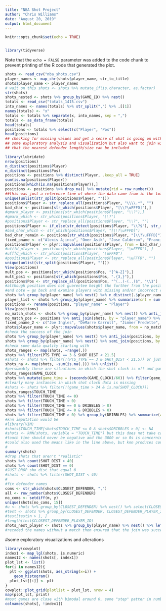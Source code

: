 ```yaml
---
title: "NBA Shot Project"
author: "Chris Williams"
date: "August 20, 2019"
output: html_document
---
```


```r
knitr::opts_chunk$set(echo = TRUE)
```

```r
```

```r
library(tidyverse)
```

Note that the `echo = FALSE` parameter was added to the code chunk to prevent printing of the R code that generated the plot.

```r
shots <- read_csv("nba_shots.csv")
player_names <- map_chr(shots$player_name, str_to_title)
shots$player_name <- player_names
# wait on this shots <- shots %>% mutate_if(is.character, as.factor)
str(shots)
shots_nested <- shots %>% group_by(GAME_ID) %>% nest()
totals <- read_csv("totals_1415.csv")
into_names <- names(totals) %>% str_split(",") %>% .[[1]]
names(totals) <- "x"
totals <- totals %>% separate(x, into_names, sep = ",")
totals <- as_data_frame(totals)
head(totals)
positions <- totals %>% select(c("Player", "Pos"))
head(positions)
## checking for missing values and get a sense of what is going on with the data including
## some exploratory analysis and visualization but also want to join with positions so 
## that the nearest defender length/size can be included
```

```r
library(lubridate)
nrow(positions)
n_distinct(positions$Player)
n_distinct(positions$Pos)
positions <- positions %>% distinct(Player, .keep_all = TRUE)
sum(is.na(positions$Player))
positions[which(is.na(positions$Player)),]
positions <- positions %>% drop_na() %>% mutate(rid = row_number())
##this was just a reference line of where the data came from in the totals df
unique(unlist(str_split(positions$Player, "")))
positions$Player <- str_replace_all(positions$Player, "\\\\.*", "")
bad_char <- positions[str_which(positions$Player, "[\\?\uFFFD]"),]
#qmark_player <- positions[str_which(positions$Player, "\\?"),]
#qmark_which <- str_which(positions$Player, "\\?")
#positions$Player <- str_replace_all(positions$Player, "\\?", "")
positions$Player <- if_else(str_detect(positions$Player, "\\?$"), str_replace(positions$Player, "\\?$", "c"), positions$Player)
#bad_char_which <- str_which(positions$Player, "[\\?\uFFFD]")
bad_char_remain <- positions[str_which(positions$Player, "[\\?\uFFFD]"),]
fixed_pname <- c("Alexis Ajinca", "Omer Asik", "Jose Calderon", "Francisco Garcia", "Manu Ginobili", "Jorge Gutierrez", "Nene Hilario", "Ersan Ilyasova", "Donatas Motiejunas", "Damjan Rudez", "Dennis Schroder", "Kevin Seraphin", "Hedo Turkoglu", "Jonas Valanciunas", "Anderson Varejao", "Greivis Vasquez", "Nikola Vucevic")
positions$Player <- plyr::mapvalues(positions$Player, from = bad_char_remain$Player, to = fixed_pname)
#ufffd_player <- positions[str_which(positions$Player, "\uFFFD"), ]
#ufffd_which <- str_which(positions$Player, "\uFFFD")
#positions$Player <- str_replace_all(positions$Player, "\uFFFD", "")
unique(unlist(str_split(positions$Player, "")))
View(positions)
mult_pos <- positions[str_which(positions$Pos, "[^A-Z]"),]
mult_pos1 <- positions[str_which(positions$Pos, ".{3,}"),]
positions$Pos <- str_replace_all(positions$Pos, "^(..)-(..)$", "\\1")
#although position does not guarentee height the further from the positions should represent "mismatch" scenarios, was unable to find player height in a useable format.
#end note = go back and examine players with missing and/or incorrect characters to fix their names
shots %>% group_by(player_name) %>% nest() %>% n_distinct(.$player_name)
player_list <- shots %>% group_by(player_name) %>% summarize(cnt = sum(FGM))
positions <- rename(positions, "player_name" = "Player")
View(positions)
no_match_shots <- shots %>% group_by(player_name) %>% nest() %>% anti_join(positions, by = "player_name") %>% select(player_name)
no_match_pos <- positions %>% anti_join(shots, by = "player_name") %>% select(player_name)
fixed_pname_2 <- c("Joe Ingles", "DeMarre Carroll", "Jimmer Fredette", "Monta Ellis", "J.J. Barea", "Al-Farouq Aminu", "Dirk Nowitzki", "Kyle O'Quinn", "LeBron James", "C.J. Watson", "C.J. Miles", "Danilo Gallinari", "J.J. Hickson", "P.J. Tucker", "Nerlens Noel", "K.J. McDaniels", "JaKarr Sampson", "Luc Mbah a Moute", "O.J. Mayo", "Beno Udrih", "Amar'e Stoudemire", "Tim Hardaway", "D.J. Augustin", "Dwyane Wade", "Ray McCallum", "Ben McLemore", "DeMarcus Cousins", "Steven Adams", "J.J. Redick", "DeAndre Jordan", "CJ McCollum", "LaMarcus Aldridge", "Allen Crabbe", "Zach LaVine")
shots$player_name <- plyr::mapvalues(shots$player_name, from = no_match_shots$player_name, to = fixed_pname_2)
#check the success of the join
shots %>% group_by(player_name) %>% nest() %>% anti_join(positions, by = "player_name") %>% select(player_name)
shots %>% group_by(player_name) %>% nest() %>% semi_join(positions, by = "player_name") %>% n_distinct(.$player_name)
#check some data quality starting with
shots_ranges <- map(shots, ~range(.))
shots %>% filter(PTS_TYPE == 3 & SHOT_DIST < 21.5)
#shots <- shots %>% filter(!(PTS_TYPE == 3 & SHOT_DIST < 21.5)) or just recode them to twos
shots_na <- map(shots, ~sum(is.na(.))) %>% unlist()
#persumably these are situations in which the shot clock is off and game clock seems to be within quarter
shots_ranges$GAME_CLOCK
shots %>% mutate(game_time = (seconds(GAME_CLOCK)/60)) %>% filter(game_time > 24 & is.na(SHOT_CLOCK))
#clearly many instances in which shot clock data is missing
#shots <- shots %>% filter(!(game_time > 24 & is.na(SHOT_CLOCK)))
shots_ranges$TOUCH_TIME
shots %>% filter(TOUCH_TIME <= 0)
shots %>% filter(TOUCH_TIME < 0)
shots %>% filter(TOUCH_TIME == 0 & DRIBBLES > 0)
shots %>% filter(TOUCH_TIME <= 0 & DRIBBLES > 0)
shots %>% filter(TOUCH_TIME > 0) %>% group_by(DRIBBLES) %>% summarize(ave_tt = mean(TOUCH_TIME), sd_tt = sd(TOUCH_TIME), cnt = n()) %>% filter(cnt > 40)
#knn imputation would be
#library(VIM)
#shots$TOUCH_TIME[shots$TOUCH_TIME <= 0 & shots$DRIBBLES > 0] <- NA
#shots <- kNN(shots, variable = "TOUCH_TIME") but this does not take care of the large number of 0s
#touch time should never be negative and the 3000 or so 0s is concerning
#could also used the means like in the line above, but knn produces consistently lower values and sd tends to be greater than 1 but around 1.15-1.35 for each dribble
#
summary(shots)
#drop shots that aren't "realistic"
shots %>% count(SHOT_DIST > 40)
shots %>% count(SHOT_DIST == 0)
#JUST DROP sho dist that equal 0
#shots <- shots %>% filter(SHOT_DIST < 40)
#
#fix defender names
coms <- str_which(shots$CLOSEST_DEFENDER, ",")
all <- row_number(shots$CLOSEST_DEFENDER)
no_coms <- setdiff(m, y)
unique(shots[no_coms, 15])
#u <- shots %>% group_by(CLOSEST_DEFENDER) %>% nest() %>% select(CLOSEST_DEFENDER)
#test <- shots %>% group_by(CLOSEST_DEFENDER, CLOSEST_DEFENDER_PLAYER_ID) %>% nest() %>% select(CLOSEST_DEFENDER, CLOSEST_DEFENDER_PLAYER_ID) %>% group_by(CLOSEST_DEFENDER) %>% count(CLOSEST_DEFENDER_PLAYER_ID) %>% arrange(desc(`n`))
#test[test$n > 1, ]
#length(test$CLOSEST_DEFENDER_PLAYER_ID)
shots_nest_player <- shots %>% group_by(player_name) %>% nest() %>% left_join(positions, by = "player_name")
#recoded the names without a match then ensured that the join was successful, shots is now nested
```
#some exploratory visualizations and alterations
```r
library(cowplot)
index1 <- map_lgl(shots, is.numeric)
names12 <- names(shots[, index1])
plot_lst <- list()
for(i in names12){
  plt <- ggplot(shots, aes_string(x=i)) +
    geom_histogram()
  plot_lst[[i]] <- plt
}
cowplot::plot_grid(plotlist = plot_lst, nrow = 4)
map(plot_lst, print)
#most games are close with bimodal around 0, some "step" patter in number of shots, very few overtime games, relatively normal distr of shot clock with many at 24 (likely off rebounds), most dribbles under 5 short touch time, shots seem to match "modern" nba with most either close or far with relatively few midrange, doesn't seem to be data error in reporting pts type (at least in putting a number other than 2 or 3), most shots occur with a defender with 5 or so feet, fgm is either 1 or 0
colnames(shots[, !index1])
```
